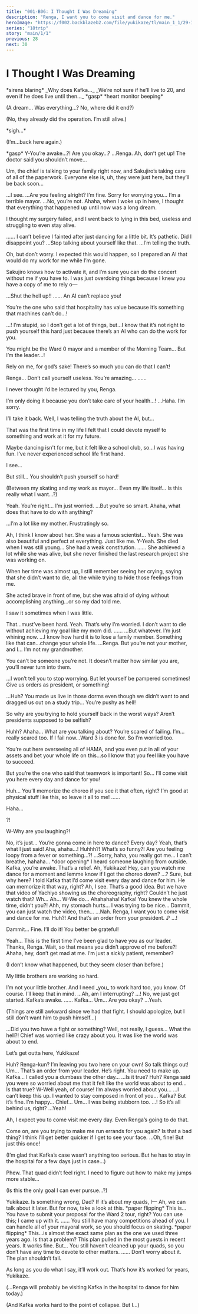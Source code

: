 ```yaml
---
title: "001-B06: I Thought I Was Dreaming"
description: "Renga, I want you to come visit and dance for me."
heroImage: "https://f002.backblazeb2.com/file/yukikaze/tl/main_1_1/29-1.jpg"
series: "18trip"
story: "main/1/1"
previous: 28
next: 30
---
```



# I Thought I Was Dreaming

<Narration>
&ast;sirens blaring&ast;
</Narration>

<Bubble character="Rihito">
_Why does Kafka…_
</Bubble>

<Bubble character="Doctor">
_We’re not sure if he’ll live to 20, and even if he does live until then…_
</Bubble>

<Bubble character="Kafka" name="Kafka" hidden>
_No! I wanna live! Mom…_
</Bubble>

<Bubble character="Kafka">
&ast;gasp&ast;
</Bubble>

<Divider loc="Oguro Hospital, hospital room" />

<StoryImg src="https://f002.backblazeb2.com/file/yukikaze/tl/main_1_1/29-1.jpg" alt="1" />

<Narration>
&ast;heart monitor beeping&ast;
</Narration>

<Bubble character="Kafka">
<p class="t">(A dream… Was everything…? No, where did it end?)</p>

<p class="t">(No, they already did the operation. I’m still alive.)</p>

&ast;sigh…&ast;

<p class="t">(I’m…back here again.)</p>
</Bubble>

<Bubble character="Renga">
&ast;gasp&ast; Y-You’re awake…?! Are you okay…?
</Bubble>

<Bubble character="Kafka">
…Renga.
</Bubble>

<Bubble character="Renga">
Ah, don’t get up! The doctor said you shouldn’t move…

Um, the chief is talking to your family right now, and Sakujiro’s taking care of all of the paperwork. Everyone else is, uh, they were just here, but they’ll be back soon…
</Bubble>

<Bubble character="Kafka">
…I see.
</Bubble>

<Bubble character="Renga">
…Are you feeling alright?
</Bubble>

<Bubble character="Kafka">
I’m fine. Sorry for worrying you… I’m a terrible mayor.
</Bubble>

<Bubble character="Renga">
…No, you’re not.
</Bubble>

<Bubble character="Kafka">
Ahaha, when I woke up in here, I thought that everything that happened up until now was a long dream.

I thought my surgery failed, and I went back to lying in this bed, useless and struggling to even stay alive.
</Bubble>

<Bubble character="Renga">
……
</Bubble>

<Bubble character="Kafka">
I can’t believe I fainted after just dancing for a little bit. It’s pathetic. Did I disappoint you?
</Bubble>

<Bubble character="Renga">
…Stop talking about yourself like that.
</Bubble>

<Bubble character="Kafka">
…I’m telling the truth.

Oh, but don’t worry. I expected this would happen, so I prepared an AI that would do my work for me while I’m gone.

Sakujiro knows how to activate it, and I’m sure you can do the concert without me if you have to. I was just overdoing things because I knew you have a copy of me to rely o&NoBreak;—
</Bubble>

<Bubble character="Renga">
…Shut the hell up!!
</Bubble>

<Bubble character="Kafka">
……
</Bubble>

<Bubble character="Renga">
An AI can’t replace you!

You’re the one who said that hospitality has value because it’s something that machines can’t do…!
</Bubble>

<Bubble character="Kafka">
…!
</Bubble>

<Bubble character="Renga">
I’m stupid, so I don’t get a lot of things, but…I know that it’s not right to push yourself this hard just because there’s an AI who can do the work for you.

You might be the Ward 0 mayor and a member of the Morning Team… But I’m the leader…!

Rely on me, for god’s sake! There’s so much you can do that I can’t!
</Bubble>

<Bubble character="Kafka">
Renga…
</Bubble>

<Bubble character="Renga">
Don’t call yourself useless. You’re amazing…
</Bubble>

<Bubble character="Kafka">
……

I never thought I’d be lectured by you, Renga.
</Bubble>

<Bubble character="Renga">
I’m only doing it because you don’t take care of your health…!
</Bubble>

<Bubble character="Kafka">
…Haha. I’m sorry.

I’ll take it back. Well, I was telling the truth about the AI, but…

That was the first time in my life I felt that I could devote myself to something and work at it for my future.

Maybe dancing isn't for me, but it felt like a school club, so…I was having fun. I’ve never experienced school life first hand.
</Bubble>

<Bubble character="Renga">
I see…

But still… You shouldn’t push yourself so hard!

<p class="t">(Between my skating and my work as mayor… Even my life itself… Is this really what I want…?)</p>
</Bubble>

<Bubble character="Kafka">
Yeah. You’re right… I’m just worried.
</Bubble>

<Bubble character="Renga">
…But you’re so smart.
</Bubble>

<Bubble character="Kafka">
Ahaha, what does that have to do with anything?

…I’m a lot like my mother. Frustratingly so.
</Bubble>

<Bubble character="Renga">
Ah, I think I know about her. She was a famous scientist…
</Bubble>

<Bubble character="Kafka">
Yeah. She was also beautiful and perfect at everything. Just like me.
</Bubble>

<Bubble character="Renga">
Y-Yeah.
</Bubble>

<Bubble character="Kafka">
She died when I was still young… She had a weak constitution.
</Bubble>

<Bubble character="Renga">
……
</Bubble>

<Bubble character="Kafka">
She achieved a lot while she was alive, but she never finished the last research project she was working on.

When her time was almost up, I still remember seeing her crying, saying that she didn’t want to die, all the while trying to hide those feelings from me.

She acted brave in front of me, but she was afraid of dying without accomplishing anything…or so my dad told me.

I saw it sometimes when I was little.
</Bubble>

<Bubble character="Renga">
That…must’ve been hard.
</Bubble>

<Bubble character="Kafka">
Yeah. That’s why I’m worried. I don’t want to die without achieving my goal like my mom did.
</Bubble>

<Bubble character="Renga">
……
</Bubble>

<Bubble character="Kafka">
…But whatever. I’m just whining now.
</Bubble>

<Bubble character="Renga">
…I know how hard it is to lose a family member. Something like that can…change your whole life.
</Bubble>

<Bubble character="Kafka">
…Renga.
</Bubble>

<Bubble character="Renga">
But you’re not your mother, and I… I’m not my grandmother.

You can’t be someone you’re not. It doesn’t matter how similar you are, you’ll never turn into them.

…I won’t tell you to stop worrying. But let yourself be pampered sometimes! Give us orders as president, or something!
</Bubble>

<Bubble character="Kafka">
…Huh?
</Bubble>

<Bubble character="Renga">
You made us live in those dorms even though we didn’t want to and dragged us out on a study trip… You’re pushy as hell!

So why are you trying to hold yourself back in the worst ways? Aren’t presidents supposed to be selfish?
</Bubble>

<Bubble character="Kafka">
Huhh? Ahaha… What are you talking about?
</Bubble>

<Bubble character="Renga">
You’re scared of failing. I’m…really scared too. If I fail now…Ward 3 is done for. So I’m worried too.

You’re out here overseeing all of HAMA, and you even put in all of your assets and bet your whole life on this…so I know that you feel like you have to succeed.

But you’re the one who said that teamwork is important! So… I’ll come visit you here every day and dance for you!
</Bubble>

<Bubble character="Kafka">
Huh…
</Bubble>

<Bubble character="Renga">
You’ll memorize the choreo if you see it that often, right? I’m good at physical stuff like this, so leave it all to me!
</Bubble>

<Bubble character="Kafka">
……

Haha…
</Bubble>

<Bubble character="Renga">
?!

W-Why are you laughing?!
</Bubble>

<Bubble character="Kafka">
No, it’s just… You’re gonna come in here to dance? Every day?
</Bubble>

<Bubble character="Renga">
Yeah, that’s what I just said!
</Bubble>

<Bubble character="Kafka">
Aha, ahaha…!
</Bubble>

<Bubble character="Renga">
Huhhh?! What’s so funny?! Are you feeling loopy from a fever or something…?!
</Bubble>

<Bubble character="Kafka">
…Sorry, haha, you really got me… I can’t breathe, hahaha…
</Bubble>

<Narration>
&ast;door opening&ast;
</Narration>

<StoryImg src="https://f002.backblazeb2.com/file/yukikaze/tl/main_1_1/29-2.jpg" alt="2" />

<Bubble character="Yukikaze">
I heard someone laughing from outside. Kafka, you’re awake. That’s a relief.
</Bubble>

<Bubble character="Renga">
Ah, Yukikaze! Hey, can you watch me dance for a moment and lemme know if I got the choreo down?
</Bubble>

<Bubble character="Yukikaze">
…? Sure, but why here?
</Bubble>

<Bubble character="Renga">
I told Kafka that I’d come visit every day and dance for him. He can memorize it that way, right?
</Bubble>

<Bubble character="Yukikaze">
Ah, I see. That’s a good idea. But we have that video of Yachiyo showing us the choreography, right? Couldn’t he just watch that?
</Bubble>

<Bubble character="Renga">
Wh… Ah… W-We do…
</Bubble>

<Bubble character="Kafka">
Ahahahaha!
</Bubble>

<Bubble character="Renga">
Kafka! You knew the whole time, didn’t you?!
</Bubble>

<Bubble character="Kafka">
Ahh, my stomach hurts…
</Bubble>

<Bubble character="Renga">
I was trying to be nice… Dammit, you can just watch the video, then…
</Bubble>

<Bubble character="Kafka">
…Nah. Renga, I want you to come visit and dance for me.
</Bubble>

<Bubble character="Renga">
Huh?!
</Bubble>

<Bubble character="Kafka">
And that’s an order from your president.&nbsp;♪
</Bubble>

<Bubble character="Renga">
…!

Dammit… Fine. I’ll do it! You better be grateful!
</Bubble>

<Bubble character="Kafka">
Yeah… This is the first time I’ve been glad to have you as our leader. Thanks, Renga.
</Bubble>

<Bubble character="Renga">
Wait, so that means you didn’t approve of me before?!
</Bubble>

<Bubble character="Kafka">
Ahaha, hey, don’t get mad at me. I’m just a sickly patient, remember?
</Bubble>

<Bubble character="Yukikaze">
<p class="t">(I don’t know what happened, but they seem closer than before.)</p>

My little brothers are working so hard.
</Bubble>

<Bubble character="Kafka">
I’m not your little brother. And I need _you_ to work hard too, you know.
</Bubble>

<Bubble character="Yukikaze">
Of course. I’ll keep that in mind.
</Bubble>

<Bubble mc>
…Ah, am I interrupting?
</Bubble>

<Bubble character="Kafka">
…!
</Bubble>

<Bubble character="Yukikaze">
No, we just got started. Kafka’s awake.
</Bubble>

<Bubble character="Kafka">
……
</Bubble>

<Bubble mc>
Kafka… Um… Are you okay?
</Bubble>

<Bubble character="Kafka">
…Yeah.
</Bubble>

<Bubble mc>
<p class="t">(Things are still awkward since we had that fight. I should apologize, but I still don’t want him to push himself…)</p>
</Bubble>

<Bubble character="Renga">
…Did you two have a fight or something?
</Bubble>

<Bubble character="Kafka">
Well, not really, I guess…
</Bubble>

<Bubble character="Renga">
What the hell?! Chief was worried like crazy about you. It was like the world was about to end.

Let’s get outta here, Yukikaze!
</Bubble>

<Bubble mc>
Huh? Renga-kun?
</Bubble>

<Bubble character="Renga">
I’m leaving you two here on your own! So talk things out! Um… That’s an order from your leader.
</Bubble>

<Bubble character="Yukikaze">
He’s right. You need to make up.
</Bubble>

<Bubble mc>
Kafka… I called you a dumbass the other day…
</Bubble>

<Bubble character="Kafka">
…Is it true?
</Bubble>

<Bubble mc>
Huh?
</Bubble>

<Bubble character="Kafka">
Renga said you were so worried about me that it felt like the world was about to end… Is that true?
</Bubble>

<Bubble mc>
W-Well yeah, of course! I’m always worried about you…
</Bubble>

<Bubble character="Kafka">
…I can’t keep this up. I wanted to stay composed in front of you…
</Bubble>

<Bubble mc>
Kafka?
</Bubble>

<Bubble character="Kafka">
But it’s fine. I’m happy… Chief… Um… I was being stubborn too.
</Bubble>

<Bubble mc>
…! So it’s all behind us, right?
</Bubble>

<Bubble character="Kafka">
…Yeah!

Ah, I expect you to come visit me every day. Even Renga’s going to do that.
</Bubble>

<Bubble mc>
Come on, are you trying to make me run errands for you again?
</Bubble>

<Bubble character="Kafka">
Is that a bad thing? I think I’ll get better quicker if I get to see your face.
</Bubble>

<Bubble mc>
…Oh, fine! But just this once!
</Bubble>

<Divider loc="Kamina Ice Arena" />

<StoryImg src="https://f002.backblazeb2.com/file/yukikaze/tl/main_1_1/29-3.jpg" alt="3" />

<Bubble character="Yukikaze">
<p class="t">(I’m glad that Kafka’s case wasn’t anything too serious. But he has to stay in the hospital for a few days just in case…)</p>

Phew. That quad didn’t feel right. I need to figure out how to make my jumps more stable…

<p class="t">(Is this the only goal I can ever pursue…?)</p>
</Bubble>

<Bubble character="Sadayuki">
Yukikaze.
</Bubble>

<Bubble character="Yukikaze">
Is something wrong, Dad? If it’s about my quads, I&NoBreak;—
</Bubble>

<Bubble character="Sadayuki">
Ah, we can talk about it later. But for now, take a look at this.
</Bubble>

<Narration>
&ast;paper flipping&ast;
</Narration>

<Bubble character="Yukikaze">
This is…
</Bubble>

<Bubble character="Sadayuki">
You have to submit your proposal for the Ward 2 tour, right? You can use this; I came up with it.
</Bubble>

<Bubble character="Yukikaze">
……
</Bubble>

<Bubble character="Sadayuki">
You still have many competitions ahead of you. I can handle all of your mayoral work, so you should focus on skating.
</Bubble>

<Narration>
&ast;paper flipping&ast;
</Narration>

<Bubble character="Yukikaze">
This…is almost the exact same plan as the one we used three years ago.
</Bubble>

<Bubble character="Sadayuki">
Is that a problem? This plan pulled in the most guests in recent years. It works fine.
</Bubble>

<Bubble character="Yukikaze">
But…
</Bubble>

<Bubble character="Sadayuki">
You still haven’t cleaned up your quads, so you don’t have any time to devote to other matters.
</Bubble>

<Bubble character="Yukikaze">
……
</Bubble>

<Bubble character="Sadayuki">
Don’t worry about it. The plan shouldn’t fail.

As long as you do what I say, it’ll work out. That’s how it’s worked for years, Yukikaze.
</Bubble>

<Bubble character="Yukikaze">
<p class="t">(…Renga will probably be visiting Kafka in the hospital to dance for him today.)</p>

<p class="t">(And Kafka works hard to the point of collapse. But I…)</p>
</Bubble>
